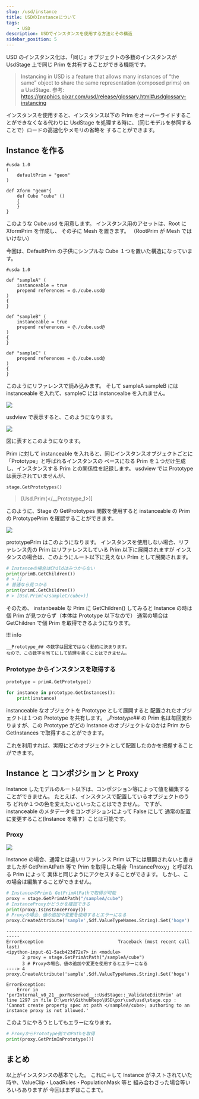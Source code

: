 ```yaml
---
slug: /usd/instance
title: USDのInstanceについて
tags:
    - USD
description: USDでインスタンスを使用する方法とその構造
sidebar_position: 5
---
```


USD のインスタンス化は、「同じ」オブジェクトの多数のインスタンスが UsdStage 上で同じ Prim を共有することができる機能です。

> Instancing in USD is a feature that allows many instances of “the same” object to share the same representation (composed prims) on a UsdStage.
> 参考: https://graphics.pixar.com/usd/release/glossary.html#usdglossary-instancing

インスタンスを使用すると、インスタンス以下の Prim をオーバーライドすることができなくなる代わりに
UsdStage を処理する時に、（同じモデルを参照することで）ロードの高速化やメモリの省略を
することができます。

## Instance を作る

```
#usda 1.0
(
    defaultPrim = "geom"
)

def Xform "geom"{
    def Cube "cube" ()
    {
    }
}
```

このような Cube.usd を用意します。
インスタンス用のアセットは、Root に XformPrim を作成し、
その子に Mesh を置きます。
（RootPrim が Mesh ではいけない）

今回は、DefaultPrim の子供にシンプルな Cube １つを置いた構造になっています。

```
#usda 1.0

def "sampleA" (
    instanceable = true
    prepend references = @./cube.usd@
)
{
}

def "sampleB" (
    instanceable = true
    prepend references = @./cube.usd@
)
{
}

def "sampleC" (
    prepend references = @./cube.usd@
)
{
}
```

このようにリファレンスで読み込みます。
そして sampleA sampleB には instanceable を入れて、sampleC には instancealbe を入れません。

![](https://gyazo.com/debd2ec17a78eada6d2cfef4af0ce4b8.png)

usdview で表示すると、このようになります。

![](https://gyazo.com/c836078377da7d0f0a002fdea421ffef.png)

図に表すとこのようになります。

Prim に対して instanceable を入れると、同じインスタンスオブジェクトごとに「Prototype」と呼ばれるインスタンスの
ベースになる Prim を１つだけ生成し、インスタンスする Prim との関係性を記録します。
usdview では Prototype は表示されていませんが、

```python
stage.GetPrototypes()
```

> [Usd.Prim(\</__Prototype_1\>)]

このように、Stage の GetPrototypes 関数を使用すると
instanceable の Prim の PrototypePrim を確認することができます。

![](https://gyazo.com/8bba1f6699966311aaad08bd4b8ee7f7.png)

prototypePrim はこのようになります。
インスタンスを使用しない場合、リファレンス先の Prim はリファレンスしている Prim 以下に展開されますが
インスタンスの場合は、このようにルート以下に見えない Prim として展開されます。

```python
# Instanceの場合はChildはみつからない
print(primB.GetChildren())
# > []
# 普通なら見つかる
print(primC.GetChildren())
# > [Usd.Prim(</sampleC/cube>)]
```

そのため、 instanbeable な Prim に GetChildren() してみると
Instance の時は個 Prim が見つからず（本体は Prototype 以下なので）
通常の場合は GetChildren で個 Prim を取得できるようになります。

!!! info

    __Prototype_## の数字は固定ではなく動的に決まります。
    なので、この数字を当てにして処理を書くことはできません。

### Prototype からインスタンスを取得する

```python
prototype = primA.GetPrototype()

for instance in prototype.GetInstances():
    print(instance)
```

instanceable なオブジェクトを Prototype として展開すると
配置されたオブジェクトは１つの Prototype を共有します。
\__Prototype_## の Prim 名は毎回変わりますが、この Prototype がどの Instance のオブジェクトなのかは
Prim から GetInstances で取得することができます。

これを利用すれば、実際にどのオブジェクトとして配置したのかを把握することができます。

## Instance と コンポジション と Proxy

Instance したモデルのルート以下は、コンポジション等によって値を編集することができません。
たとえば、インスタンスで配置しているオブジェクトのうち
どれか１つの色を変えたいといったことはできません。
ですが、instanceable のメタデータをコンポジションによって False にして
通常の配置に変更すること(Instance を壊す）ことは可能です。

### Proxy

![](https://gyazo.com/58c9335d44fa20aa7fc76eaab6ef7266.png)

Instance の場合、通常とは違いリファレンス Prim 以下には展開されないと書きましたが
GetPrimAtPath 等で Prim を取得した場合「InstanceProxy」と呼ばれる Prim によって
実体と同じようにアクセスすることができます。
しかし、この場合は編集することができません。

```python
# InstanceのPrimも GetPrimAtPathで取得が可能
proxy = stage.GetPrimAtPath("/sampleA/cube")
# InstanceProxyかどうかを確認できる
print(proxy.IsInstanceProxy())
# Proxyの場合、値の追加や変更を使用するとエラーになる
proxy.CreateAttribute('sample',Sdf.ValueTypeNames.String).Set('hoge')
```

```
---------------------------------------------------------------------------
ErrorException                            Traceback (most recent call last)
<ipython-input-61-5acb423d72e7> in <module>
      2 proxy = stage.GetPrimAtPath("/sampleA/cube")
      3 # Proxyの場合、値の追加や変更を使用するとエラーになる
----> 4 proxy.CreateAttribute('sample',Sdf.ValueTypeNames.String).Set('hoge')

ErrorException:
	Error in 'pxrInternal_v0_21__pxrReserved__::UsdStage::_ValidateEditPrim' at line 1297 in file D:\work\GithubRepo\USD\pxr\usd\usd\stage.cpp : 'Cannot create property spec at path </sampleA/cube>; authoring to an instance proxy is not allowed.'
```

このようにやろうとしてもエラーになります。

```python
# ProxyからPrototype側でのPathを取得
print(proxy.GetPrimInPrototype())
```

## まとめ

以上がインスタンスの基本でした。
これに＋して Instance がネストされていた時や、ValueClip・LoadRules・PopulationMask 等と
組み合わさった場合等いろいろありますが
今回はまずはここまで。
